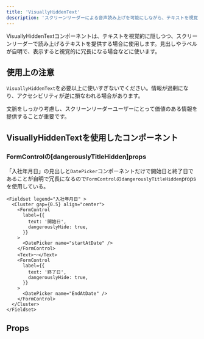 ```yaml
---
title: 'VisuallyHiddenText'
description: 'スクリーンリーダーによる音声読み上げを可能にしながら、テキストを視覚的に隠したい場合に使用するコンポーネントです。'
---
```



VisuallyHiddenTextコンポーネントは、テキストを視覚的に隠しつつ、スクリーンリーダーで読み上げるテキストを提供する場合に使用します。見出しやラベルが自明で、表示すると視覚的に冗長になる場合などに使います。

## 使用上の注意

`VisuallyHiddenText`を必要以上に使いすぎないでください。情報が過剰になり、アクセシビリティが逆に損なわれる場合があります。

文脈をしっかり考慮し、スクリーンリーダーユーザーにとって価値のある情報を提供することが重要です。

## VisuallyHiddenTextを使用したコンポーネント

### FormControlの[dangerouslyTitleHidden]props
「入社年月日」の見出しと`DatePicker`コンポーネントだけで開始日と終了日であることが自明で冗長になるので`FormControl`の`dangerouslyTitleHidden`propsを使用している。

```tsx editable
<Fieldset legend="入社年月日" >
  <Cluster gap={0.5} align="center">
    <FormControl 
      label={{
        text: '開始日',
        dangerouslyHide: true,
      }}
    >
      <DatePicker name="startAtDate" />
    </FormControl>
    <Text>〜</Text>
    <FormControl 
      label={{
        text: '終了日',
        dangerouslyHide: true,
      }}
    >
      <DatePicker name="EndAtDate" />
    </FormControl>
  </Cluster>
</Fieldset>
```


## Props

<ComponentPropsTable name="VisuallyHiddenText" />

